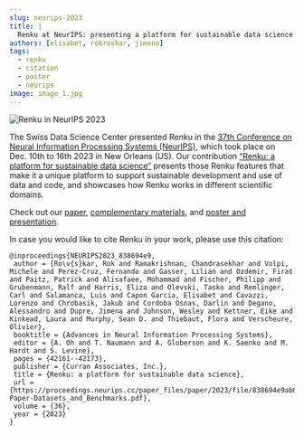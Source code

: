 ```yaml
---
slug: neurips-2023
title: |
  Renku at NeurIPS: presenting a platform for sustainable data science
authors: [elisabet, rokroskar, jimena]
tags:
  - renku
  - citation
  - poster
  - neurips
image: image_1.jpg
---
```


![Renku in NeurIPS 2023](./image_1.jpg)

<!-- truncate -->

The Swiss Data Science Center presented Renku in the [37th Conference
on Neural Information Processing Systems (NeurIPS)](https://neurips.cc/Conferences/2023),
which took place on Dec. 10th to 16th 2023 in New Orleans (US).
Our contribution [“Renku: a platform for sustainable data science”](https://papers.neurips.cc/paper_files/paper/2023/file/838694e9ab6b0a193b84daaafcac0eed-Paper-Datasets_and_Benchmarks.pdf) presents
those Renku features that make it a unique platform to support sustainable
development and use of data and code, and showcases how Renku works in
different scientific domains.

Check out our [paper](https://papers.neurips.cc/paper_files/paper/2023/file/838694e9ab6b0a193b84daaafcac0eed-Paper-Datasets_and_Benchmarks.pdf),
[complementary materials](https://proceedings.neurips.cc/paper_files/paper/2023/file/838694e9ab6b0a193b84daaafcac0eed-Supplemental-Datasets_and_Benchmarks.pdf),
and [poster and presentation](https://neurips.cc/virtual/2023/poster/73464).

In case you would like to cite Renku in your work, please use this citation:

```
@inproceedings{NEURIPS2023_838694e9,
 author = {Ro\v{s}kar, Rok and Ramakrishnan, Chandrasekhar and Volpi, Michele and Perez-Cruz, Fernando and Gasser, Lilian and Ozdemir, Firat and Paitz, Patrick and Alisafaee, Mohammad and Fischer, Philipp and Grubenmann, Ralf and Harris, Eliza and Olevski, Tasko and Remlinger, Carl and Salamanca, Luis and Capon Garcia, Elisabet and Cavazzi, Lorenzo and Chrobasik, Jakub and Cordoba Osnas, Darlin and Degano, Alessandro and Dupre, Jimena and Johnson, Wesley and Kettner, Eike and Kinkead, Laura and Murphy, Sean D. and Thiebaut, Flora and Verscheure, Olivier},
 booktitle = {Advances in Neural Information Processing Systems},
 editor = {A. Oh and T. Naumann and A. Globerson and K. Saenko and M. Hardt and S. Levine},
 pages = {42161--42173},
 publisher = {Curran Associates, Inc.},
 title = {Renku: a platform for sustainable data science},
 url = {https://proceedings.neurips.cc/paper_files/paper/2023/file/838694e9ab6b0a193b84daaafcac0eed-Paper-Datasets_and_Benchmarks.pdf},
 volume = {36},
 year = {2023}
}
```
